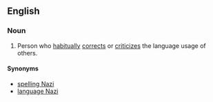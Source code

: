 ==English==

===Noun===
{{en-noun|sg=[[grammar]] [[Nazi]]}}

# Person who [[habitually]] [[correct]]s or [[criticize]]s the language usage of others.

====Synonyms====
* [[spelling Nazi]]
* [[language Nazi]]